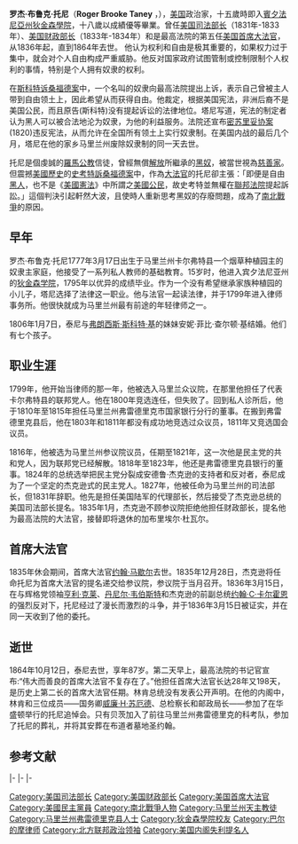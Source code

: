 {{noteTA
|1=zh-cn:斯科特; zh-tw:史考特; zh-hk:史葛;
|2=zh-cn:桑福德; zh-tw:山福特; zh-hk:山佛;
}}
{{Infobox Officeholder
| name=罗杰·布鲁克·托尼<br />Roger Brooke Taney
| image=Roger B. Taney - Brady-Handy.jpg
| image_width=200px
| order=5
| title=[[美国首席大法官|美国首席大法官]]
| term_start=1836年3月15日
| term_end= {{box|1864年10月12日}}
| nominator=[[安德鲁·杰克逊|安德鲁·杰克逊]]
| predecessor=[[约翰·马歇尔|约翰·马歇尔]]
| successor=[[萨蒙·P·蔡斯|萨蒙·P·蔡斯]]
| order1=12
| title1=[[美国财政部长|美国财政部长]]
| president1=[[安德鲁·杰克逊|安德鲁·杰克逊]]
| term_start1=1833年9月23日
| term_end1=1834年6月25日
| predecessor1=[[威廉·约翰·杜安|威廉·约翰·杜安]]
| successor1=[[利瓦伊·伍德伯里|利瓦伊·伍德伯里]]
| order2=11
| title2=[[美国司法部长|美国司法部长]]
| president2=[[安德鲁·杰克逊|安德鲁·杰克逊]]
| term_start2=1831年7月20日
| term_end2=1833年11月14日
| predecessor2=[[约翰·M·贝里恩|约翰·M·贝里恩]]
| successor2=[[本杰明·富兰克林·巴特勒_(1795年)|本杰明·富兰克林·巴特勒]]
|office3      = [[美国战争部长|美国战争部长]]<br>{{small|代理}}
|president3   = [[安德鲁·杰克逊|安德鲁·杰克逊]]
|term_start3  = 1831年6月18日
|term_end3   = 1831年8月1日
|predecessor3 = [[约翰·伊顿|约翰·伊顿]]
|successor3  = [[刘易斯·卡斯|刘易斯·卡斯]]
|office4     = [[马里兰州总检察长|马里兰州总检察长]]
|governor4  = [[Joseph_Kent|Joseph Kent]]<br>[[Daniel_Martin_(politician)|Daniel Martin]]<br>[[Thomas_King_Carroll|Thomas Carroll]]<br>[[Daniel_Martin_(politician)|Daniel Martin]]
|term_start4  = 1827年9月
|term_end4  = 1831年6月18日
|predecessor4 = [[Thomas_Kell|Thomas Kell]]
|successor4   = [[Josiah_Bayly|Josiah Bayly]]
| birth_date={{birth date|1777|3|17|mf=y}}
| birth_place=[[马里兰州|马里兰州]][[卡尔弗特县|卡尔弗特县]]
| death_date={{death date and age|1864|10|12|1777|03|17}}
| death_place=[[华盛顿特区|华盛顿特区]]
| party=[[联邦党|联邦党]]<br />[[美国民主党|美国民主党]]
| spouse=Anne Arnold Phoebe Charlton Key Taney
| profession=
| religion=[[罗马天主教会|罗马天主教会]]
| alma_mater   = [[迪金森学院|迪金森学院]]<ref>{{cite web|title = Roger Brooke Taney, class of 1795|url = http://chronicles.dickinson.edu/encyclo/t/ed_taneyR.htm|publisher = Dickinson College|accessdate = 2007-10-22|deadurl = yes|archiveurl = https://web.archive.org/web/20071113114658/http://chronicles.dickinson.edu/encyclo/t/ed_taneyR.htm|archivedate = 2007-11-13}}</ref>{{small|([[文学士|BA]])}}
|signature    = Roger B Taney Signature.svg
}}

'''罗杰·布鲁克·托尼'''（'''Roger Brooke Taney''' {{IPAc-en|ˈ|t|ɔː|n|i}} ，{{bd|1777年|3月17日|1864年|10月12日|catIdx=Taney}}），[[美国|美国]]政治家，十五歲時即入[[賓夕法尼亞州|賓夕法尼亞州]][[狄金森學院|狄金森學院]]，十八歲以成績優等畢業。曾任[[美国司法部长|美国司法部长]]（1831年-1833年）、[[美国财政部长|美国财政部长]]（1833年-1834年）和是最高法院的第五任[[美国首席大法官|美国首席大法官]]，从1836年起，直到1864年去世。
他认为权利和自由是极其重要的，如果权力过于集中，就会对个人自由构成严重威胁。他反对国家政府试图管制或控制限制个人权利的事情，特别是个人拥有奴隶的权利。

在[[斯科特诉桑福德案|斯科特诉桑福德案]]中，一个名叫{{tsl|en|Dred Scott|德雷德·斯科特}}的奴隶向最高法院提出上诉，表示自己曾被主人带到自由领土上，因此希望从而获得自由。他裁定，根据美国宪法，非洲后裔不是美国公民，而且原告(斯科特)没有提起诉讼的法律地位。塔尼写道，宪法的制定者认为黑人可以被合法地沦为奴隶，为他的利益服务。法院还宣布[[密苏里妥协案|密苏里妥协案]](1820)违反宪法，从而允许在全国所有领土上实行奴隶制。在美国内战的最后几个月，塔尼在他的家乡马里兰州废除奴隶制的同一天去世。

托尼是個虔誠的[[羅馬公教|羅馬公教]]信徒，曾經無償[[解放|解放]]所繼承的[[黑奴|黑奴]]，被當世視為[[慈善家|慈善家]]。但震撼[[美國歷史|美國歷史]]的[[史考特訴桑福德案|史考特訴桑福德案]]中，作為[[大法官|大法官]]的托尼卻主張：「即便是自由[[黑人|黑人]]，也不是《[[美國憲法|美國憲法]]》中所謂之[[美國公民|美國公民]]，故史考特並無權在[[聯邦法院|聯邦法院]]提起訴訟。」這個判決引起軒然大波，且使時人重新思考黑奴的存廢問題，成為了[[南北戰爭|南北戰爭]]的原因。

== 早年 ==
罗杰·布鲁克·托尼1777年3月17日出生于马里兰州卡尔弗特县一个烟草种植园主的奴隶主家庭，他接受了一系列私人教师的基础教育。15岁时，他进入宾夕法尼亚州的[[狄金森学院|狄金森学院]]，1795年以优异的成绩毕业。作为一个没有希望继承家族种植园的小儿子，塔尼选择了法律这一职业。他与{{tsl|en|Jeremiah Chase|耶利米·汤利·蔡斯}}法官一起读法律，并于1799年进入律师事务所。他很快就成为马里兰州最有前途的年轻律师之一。

1806年1月7日，泰尼与[[弗朗西斯·斯科特·基|弗朗西斯·斯科特·基]]的妹妹安妮·菲比·查尔顿·基结婚。他们有七个孩子。

== 职业生涯 ==
1799年，他开始当律师的那一年，他被选入马里兰众议院，在那里他担任了代表卡尔弗特县的联邦党人。他在1800年竞选连任，但失败了。回到私人诊所后，他于1810年至1815年担任马里兰州弗雷德里克市国家银行分行的董事。在搬到弗雷德里克县后，他在1803年和1811年都没有成功地竞选过众议员，1811年又竞选国会议员。

1816年，他被选为马里兰州参议院议员，任期至1821年，这一次他是民主党的共和党人，因为联邦党已经解散。1818年至1823年，他还是弗雷德里克县银行的董事。1824年的总统选举把民主党分裂成安德鲁·杰克逊的支持者和反对者，泰尼成为了一个坚定的杰克逊式的民主党人。1827年，他被任命为马里兰州的司法部长，但1831年辞职。他先是担任美国陆军的代理部长，然后接受了杰克逊总统的美国司法部长提名。1835年1月，杰克逊不顾参议院拒绝他担任财政部长，提名他为最高法院的大法官，接替即将退休的加布里埃尔·杜瓦尔。

== 首席大法官 ==
1835年休会期间，首席大法官[[约翰·马歇尔|约翰·马歇尔]]去世。1835年12月28日，杰克逊将任命托尼为首席大法官的提名递交给参议院，参议院于当月召开。1836年3月15日，在与辉格党领袖[[亨利·克莱|亨利·克莱]]、[[丹尼尔·韦伯斯特|丹尼尔·韦伯斯特]]和杰克逊的前副总统[[约翰·C·卡尔霍恩|约翰·C·卡尔霍恩]]的强烈反对下，托尼经过了漫长而激烈的斗争，并于1836年3月15日被证实，并在同一天收到了他的委托。

== 逝世 ==
1864年10月12日，泰尼去世，享年87岁。第二天早上，最高法院的书记官宣布:“伟大而善良的首席大法官不复存在了。”他担任首席大法官长达28年又198天，是历史上第二长的首席大法官任期。林肯总统没有发表公开声明。在他的内阁中，林肯和三位成员——国务卿[[威廉·H·苏厄德|威廉·H·苏厄德]]、总检察长{{tsl|en|Edward Bates|爱德华·贝茨}}和邮政局长{{tsl|en|William Dennison Jr.|威廉·丹尼森}}——参加了在华盛顿举行的托尼追悼会。只有贝茨加入了前往马里兰州弗雷德里克的科考队，参加了托尼的葬礼，并将其安葬在布道者墓地圣约翰。

== 参考文献 ==
<div class="references-small">
<references />
</div>

{{s-start}}
{{s-legal}}
{{s-bef|before=[[约翰·M·贝里恩|约翰·M·贝里恩]]}}
{{s-ttl|title=[[美國司法部長|美國司法部長]]|years=1831–1833}}
{{s-aft|after=[[本杰明·富兰克林·巴特勒_(1795年)|本杰明·富兰克林·巴特勒]]}}
|-
{{s-bef|before=[[约翰·马歇尔|约翰·马歇尔]]}}
{{s-ttl|title=[[美国首席大法官|美国首席大法官]]|years=1836–1864}}
{{s-aft|after=[[萨蒙·波特兰·蔡斯|萨蒙·波特兰·蔡斯]]}}
|-
{{s-off}}
{{s-bef|before=[[约翰·伊顿|约翰·伊顿]]}}
{{s-ttl|title=[[美国战争部长|美国战争部长]]{{midsize|(代理)}}|years=1831}}
{{s-aft|after=[[刘易斯·卡斯|刘易斯·卡斯]]}}
|-
{{s-bef|before=[[威廉·约翰·杜安|威廉·约翰·杜安]]}}
{{s-ttl|title=[[美国财政部长|美国财政部长]]|years=1833–1834}}
{{s-aft|after=[[利瓦伊·伍德伯里|利瓦伊·伍德伯里]]}}
{{s-end}}

{{美国司法部长}}
{{美国财政部长}}
{{美国首席大法官}}
{{Andrew Jackson cabinet}}
{{Authority control}}

{{DEFAULTSORT:Taney, Roger}}
[[Category:美国司法部长|Category:美国司法部长]]
[[Category:美国财政部长|Category:美国财政部长]]
[[Category:美国首席大法官|Category:美国首席大法官]]
[[Category:美國民主黨員|Category:美國民主黨員]]
[[Category:南北戰爭人物|Category:南北戰爭人物]]
[[Category:马里兰州天主教徒|Category:马里兰州天主教徒]]
[[Category:马里兰州弗雷德里克县人士|Category:马里兰州弗雷德里克县人士]]
[[Category:狄金森學院校友|Category:狄金森學院校友]]
[[Category:巴尔的摩律师|Category:巴尔的摩律师]]
[[Category:北方联邦政治领袖|Category:北方联邦政治领袖]]
[[Category:美国内阁失利提名人|Category:美国内阁失利提名人]]